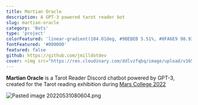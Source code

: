 ```yaml
---
title: Martian Oracle
description: A GPT-3 powered tarot reader bot
slug: martian-oracle
category: 'Bots'
type: 'project'
colorFeatured: 'linear-gradient(104.01deg, #9BEBEB 5.51%, #0FA6E9 98.93%)'
fontFeatured: '#000000'
featured: false
github: https://github.com/jmilldotdev
cover: <img src="https://res.cloudinary.com/ddlvzfqbq/image/upload/v1653929255/jmill.dev/projects/martian-oracle/Pasted%20image%2020220530124203.png" alt="Pasted image 20220530124203.png"/>
---
```


**Martian Oracle** is a Tarot Reader Discord chatbot powered by GPT-3, created for the Tarot reading exhibition during [Mars College 2022](https://mars.college/)

<img src="https://res.cloudinary.com/ddlvzfqbq/image/upload/v1654000000/jmill.dev/projects/martian-oracle/Pasted%20image%2020220531080604.png" alt="Pasted image 20220531080604.png"/>

